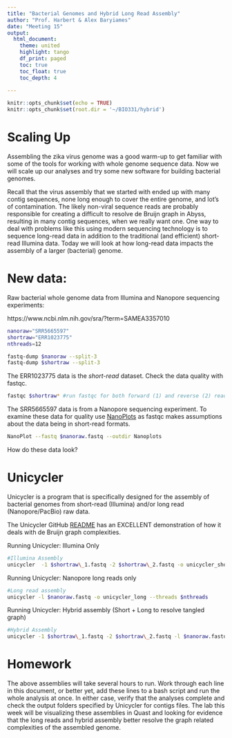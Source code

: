 ```yaml
---
title: "Bacterial Genomes and Hybrid Long Read Assembly"
author: "Prof. Harbert & Alex Baryiames"
date: "Meeting 15"
output: 
  html_document:
    theme: united
    highlight: tango
    df_print: paged
    toc: true
    toc_float: true
    toc_depth: 4
  
---
```



```r
knitr::opts_chunk$set(echo = TRUE)
knitr::opts_chunk$set(root.dir = '~/BIO331/hybrid')
```

# Scaling Up

Assembling the zika virus genome was  a good warm-up to get familiar with some of the tools for working with whole genome sequence data. Now we will scale up our analyses and try some new software for building bacterial genomes.

Recall that the virus assembly that we started with ended up with many contig sequences, none long enough to cover the entire genome, and lot's of contamination. The likely non-viral sequence reads are probably responsible for creating a difficult to resolve de Bruijn graph in Abyss, resulting in many contig sequences, when we really want one. One way to deal with problems like this using modern sequencing technology is to sequence long-read data in addition to the traditional (and efficient) short-read Illumina data. Today we will look at how long-read data impacts the assembly of a larger (bacterial) genome.


# New data:

Raw bacterial whole genome data from Illumina and Nanopore sequencing experiments: 

https://www.ncbi.nlm.nih.gov/sra/?term=SAMEA3357010


```bash

nanoraw="SRR5665597"
shortraw="ERR1023775"
nthreads=12

fastq-dump $nanoraw --split-3
fastq-dump $shortraw --split-3

```


The ERR1023775 data is the *short-read* dataset. Check the data quality with fastqc.

```bash
fastqc $shortraw* #run fastqc for both forward (1) and reverse (2) reads files
```

The SRR5665597 data is from a Nanopore sequencing experiment. To examine these data for quality use [NanoPlots](https://github.com/wdecoster/NanoPlot) as fastqc makes assumptions about the data being in short-read formats.

```bash
NanoPlot --fastq $nanoraw.fastq --outdir Nanoplots
```


How do these data look?


# Unicycler

Unicycler is a program that is specifically designed for the assembly of bacterial genomes from short-read (Illumina) and/or long read (Nanopore/PacBio) raw data. 

The Unicycler GitHub [README](https://github.com/rrwick/Unicycler#background) has an EXCELLENT demonstration of how it deals with de Bruijn graph complexities.

Running Unicycler: Illumina Only

```bash
#Illumina Assembly 
unicycler  -1 $shortraw\_1.fastq -2 $shortraw\_2.fastq -o unicycler_short --threads $nthreads
```


Running Unicycler: Nanopore long reads only

```bash
#Long read assembly
unicycler -l $nanoraw.fastq -o unicycler_long --threads $nthreads
```

Running Unicycler: Hybrid assembly (Short + Long to resolve tangled graph)

```bash
#Hybrid Assembly 
unicycler -1 $shortraw\_1.fastq -2 $shortraw\_2.fastq -l $nanoraw.fastq -o unicycler_hybrid --threads $nthreads
```

# Homework

The above assemblies will take several hours to run. Work through each line in this document, or better yet, add these lines to a bash script and run the whole analysis at once. In either case, verify that the analyses complete and check the output folders specified by Unicycler for contigs files. The lab this week will be visualizing these assemblies in Quast and looking for evidence that the long reads and hybrid assembly better resolve the graph related complexities of the assembled genome.

